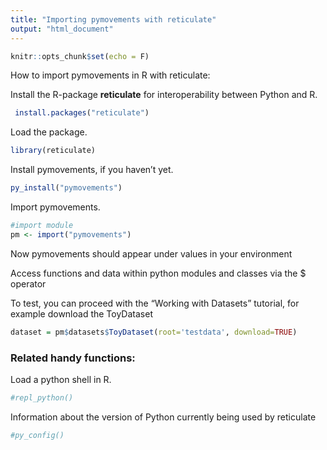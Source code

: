 ```yaml
---
title: "Importing pymovements with reticulate"
output: "html_document"
---
```


```r
knitr::opts_chunk$set(echo = F)
```

How to import pymovements in R with reticulate:

Install the R-package **reticulate** for interoperability between Python and R.
```r
 install.packages("reticulate")
```

Load the package.
```r
library(reticulate)
```

Install pymovements, if you haven't yet.
```r
py_install("pymovements")
```

Import pymovements.
```r
#import module
pm <- import("pymovements")
```

Now pymovements should appear under values in your environment

Access functions and data within python modules and classes via the $ operator

To test, you can proceed with the "Working with Datasets" tutorial, for example download the ToyDataset
```r
dataset = pm$datasets$ToyDataset(root='testdata', download=TRUE)
```



### Related handy functions:

Load a python shell in R.
```r
#repl_python() 
```


Information about the version of Python currently being used by reticulate
```r
#py_config()
```
